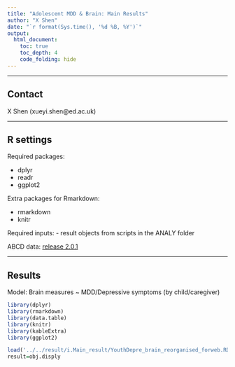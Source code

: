 ```yaml
---
title: "Adolescent MDD & Brain: Main Results"
author: "X Shen"
date: "`r format(Sys.time(), '%d %B, %Y')`"
output: 
  html_document:
    toc: true
    toc_depth: 4
    code_folding: hide
---
```


* * *
## Contact 

X Shen (xueyi.shen@ed.ac.uk)

* * *
## R settings

Required packages: 
 
 - dplyr
 - readr
 - ggplot2

Extra packages for Rmarkdown:

 - rmarkdown
 - knitr

Required inputs:
 - result objects from scripts in the ANALY folder

ABCD data: [release 2.0.1](https://nda.nih.gov/data_dictionary.html?source=ABCD%2BRelease%2B2.0&submission=ALL)
 
* * *
## Results

Model: Brain measures ~ MDD/Depressive symptoms (by child/caregiver)

```r
library(dplyr)
library(rmarkdown)
library(data.table)
library(knitr)
library(kableExtra)
library(ggplot2)

load('../../result/i.Main_result/YouthDepre_brain_reorganised_forweb.RData')
result=obj.disply
```

